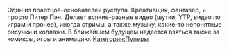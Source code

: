 {{Инфобокс для пуперов
|title2=FureonNectarmoon
|другие_ники=
|image3=[[Файл:FureonNectarmoon.jpg|left]]
|сферы_творчества=RYTP, YTP
|год_начала=2008
|image4=
|имя_фамилия=Даниил Мартынов
|дата_рождения=2 апреля 1992 г.
|место_проживания=Санкт-Петербург
|ссылки=
*[https://www.youtube.com/user/FureonNectarmoon/videos?sort=da&view=0&flow=grid YouTube]
*[http://fureon.ru/ Сайт]
*[https://vk.com/fureon_nectarmoon Страница ВК]
*[https://vk.com/fureon_nectarmoon Группа ВК]
*[https://www.facebook.com/FureonNectarmoon Facebook]
*[https://fureon.deviantart.com/ Deviantart]
}}
Один из праотцов-основателей руспупа. Креативщик, фантазёр, и просто Питер Пэн.
Делает всякие-разные видео (шутки, YTP, видео по играм и прочее), иногда стримы, а также музыку, какие-то непонятные рисунки и коллажи. В ближайшем будущем надеется взяться также за комиксы, игры и анимацию.
[[Категория:Пуперы]]